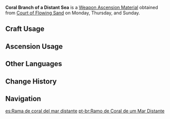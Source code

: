 {{Item Infobox
|id           = 114025
|image        = Item Coral Branch of a Distant Sea.png
|type         = Weapon Ascension Materials
|invCategory  = Character Development Items
|group        = Branches of a Distant Sea
|rarity       = 2
|description  = [[Watatsumi Island]] is the furthest from Narukami Island in the Inazuman island chain, and its name means "the god of the oceans" in the island's ancient tongue. Legend has it that when the great serpent first arose within the abyssal nation of ever-night, its fluorescent body was covered in myriad-colored coral.
|day1         = Monday
|day2         = Thursday
|day3         = Sunday
|source1      = Court of Flowing Sand
|source2      = [[Parametric Transformer]]
}}
'''Coral Branch of a Distant Sea''' is a [[Weapon Ascension Material]] obtained from [[Court of Flowing Sand]] on Monday, Thursday, and Sunday.

==Craft Usage==
{{Craft Usage}}

==Ascension Usage==
{{Ascension Usage}}

==Other Languages==
{{Other Languages
|en      = Coral Branch of a Distant Sea
|zhs     = 远海夷地的瑚枝
|zhs_rm  = Yuǎnhǎi Yídì de Hú Zhī
|zht     = 遠海夷地的瑚枝
|zht_rm  = Yuǎnhǎi Yídì de Hú Zhī
|zh_tl   = Coral Branch of Distant Seas and Foreign Lands
|ja      = 遠海夷地の瑚枝
|ja_rm   = Enkai Ichi no Koshi{{Assumed}}
|ja_tl   = Coral Branch of a Deep Sea and Foreign Lands{{Sino}}
|ko      = 먼바다의 산호 가지
|ko_rm   = Meonbada-ui Sanho Gaji
|ko_tl   = Coral Branch of a Distant Sea
|es      = Rama de coral del mar distante
|es_tl   = Coral Branch of the Distant Sea
|fr      = Branche marine de corail
|fr_tl   = Sea Branch of Coral
|ru      = Коралловая ветвь внешних морей
|ru_tl   = 
|th      = Coral Branch of a Distant Sea
|vi      = Nhánh San Hô Của Biển Xa
|vi_tl   = 
|de      = Korallenzweig eines fernen Meeres
|de_tl   = Coral Branch of a Distant Sea
|id      = Coral Branch of a Distant Sea
|pt      = Ramo de Coral de um Mar Distante
|pt_tl   = 
}}

==Change History==
{{Change History|2.0}}

==Navigation==
{{Development Item Navbox|Weapon Materials}}

[[es:Rama de coral del mar distante]]
[[pt-br:Ramo de Coral de um Mar Distante]]